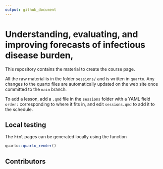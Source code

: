 ```yaml
---
output: github_document
---
```


# Understanding, evaluating, and improving forecasts of infectious disease burden,

This repository contains the material to create the course page.

All the raw material is in the folder `sessions/` and is written in
`quarto`. Any changes to the quarto files are automatically
updated on the web site once committed to the `main` branch.

To add a lesson, add a `.qmd` file in the `sessions` folder with a YAML field `order:` corresponding to where it fits in, and edit `sessions.qmd` to add it to the schedule.

## Local testing

The `html` pages can be generated locally using the function

```r
quarto::quarto_render()
```

## Contributors
